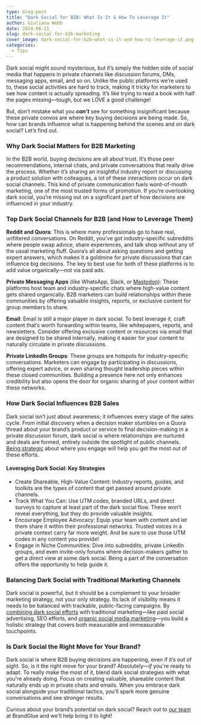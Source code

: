 ```yaml
---
type: blog-post
title: "Dark Social for B2B: What Is It & How To Leverage It"
author: Giuliana Webb
date: 2024-08-21
slug: dark-social-for-b2b-marketing
cover_image: dark-social-for-b2b-what-is-it-and-how-to-leverage-it.png
categories:
  - Tips
---
```

<!--StartFragment-->

Dark social might sound mysterious, but it’s simply the hidden side of social media that happens in private channels like discussion forums, DMs, messaging apps, email, and so on. Unlike the public platforms we’re used to, these social activities are hard to track, making it tricky for marketers to see how content is actually spreading. It’s like trying to read a book with half the pages missing—tough, but we LOVE a good challenge!

But, don’t mistake what you ***can’t*** see for something insignificant because these private convos are where key buying decisions are being made. So, how can brands influence what is happening behind the scenes and on dark social? Let’s find out. 

### Why Dark Social Matters for B2B Marketing

In the B2B world, buying decisions are all about trust. It’s those peer recommendations, internal chats, and private conversations that really drive the process. Whether it’s sharing an insightful industry report or discussing a product solution with colleagues, a lot of these interactions occur on dark social channels. This kind of private communication fuels word-of-mouth marketing, one of the most trusted forms of promotion. If you’re overlooking dark social, you’re missing out on a significant part of how decisions are influenced in your industry.

### Top Dark Social Channels for B2B (and How to Leverage Them)

**Reddit and Quora**: This is where many professionals go to have real, unfiltered conversations. On Reddit, you’ve got industry-specific subreddits where people swap advice, share experiences, and talk shop without any of the usual marketing fluff. Quora’s all about asking questions and getting expert answers, which makes it a goldmine for private discussions that can influence big decisions. The key to best use for both of these platforms is to add value organically—not via paid ads. 

**Private Messaging Apps** (like WhatsApp, Slack, or [Mastodon](https://blog.hubspot.com/marketing/what-is-mastodon)): These platforms host team and industry-specific chats where high-value content gets shared organically. B2B marketers can build relationships within these communities by offering valuable insights, reports, or exclusive content for group members to share.

**Email**: Email is still a major player in dark social. To best leverage it, craft content that’s worth forwarding within teams, like whitepapers, reports, and newsletters. Consider offering exclusive content or resources via email that are designed to be shared internally, making it easier for your content to naturally circulate in private discussions.

**Private LinkedIn Groups**: These groups are hotspots for industry-specific conversations. Marketers can engage by participating in discussions, offering expert advice, or even sharing thought leadership pieces within these closed communities. Building a presence here not only enhances credibility but also opens the door for organic sharing of your content within these networks.

### How Dark Social Influences B2B Sales

Dark social isn’t just about awareness; it influences every stage of the sales cycle. From initial discovery when a decision maker stumbles on a Quora thread about your brand’s product or service to final decision-making in a private discussion forum, dark social is where relationships are nurtured and deals are formed, entirely outside the spotlight of public channels. [Being strategic](https://www.revsure.ai/blog/shining-a-light-on-dark-social-strategies-for-modern-b2b-marketers) about where you engage will help you get the most out of these efforts.

#### Leveraging Dark Social: Key Strategies

* Create Shareable, High-Value Content: Industry reports, guides, and toolkits are the types of content that get passed around private channels.
* Track What You Can: Use UTM codes, branded URLs, and direct surveys to capture at least part of the dark social flow. These won’t reveal everything, but they do provide valuable insights.
* Encourage Employee Advocacy: Equip your team with content and let them share it within their professional networks. Trusted voices in a private context carry far more weight. And be sure to use those UTM codes in any content you provide!
* Engage in Niche Communities: Dive into subreddits, private LinkedIn groups, and even invite-only forums where decision-makers gather to get a direct view at some dark social. Being a part of the conversation offers the opportunity to help guide it.

### Balancing Dark Social with Traditional Marketing Channels

Dark social is powerful, but it should be a complement to your broader marketing strategy, not your only strategy. Its lack of visibility means it needs to be balanced with trackable, public-facing campaigns. By [combining dark social efforts](https://trafficandconversionsummit.com/blog/4-reasons-b2b-marketers-should-focus-on-dark-social-from-chris-walker-ceo-of-refine-labs/) with traditional marketing—like paid social advertising, SEO efforts, and [organic social media marketing](https://brandglue.com/services/)—you build a holistic strategy that covers both measurable and immeasurable touchpoints.

### Is Dark Social the Right Move for Your Brand? 

Dark social is where B2B buying decisions are happening, even if it’s out of sight. So, is it the right move for your brand? Absolutely—*if* you're ready to adapt. To really make the most of it, blend dark social strategies with what you're already doing. Focus on creating valuable, shareable content that naturally ends up in private chats and emails. When you embrace dark social alongside your traditional tactics, you’ll spark more genuine conversations and see stronger results.

Curious about your brand’s potential on dark social? Reach out to [our team](https://brandglue.com/about/) at BrandGlue and we’ll help bring it to light! 



<!--EndFragment-->
